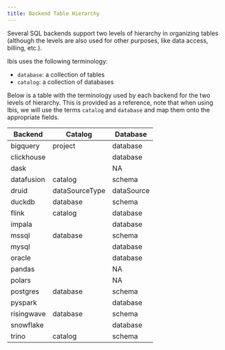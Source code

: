 ```yaml
---
title: Backend Table Hierarchy
---
```


Several SQL backends support two levels of hierarchy in organizing tables
(although the levels are also used for other purposes, like data access,
billing, etc.).

Ibis uses the following terminology:

- `database`: a collection of tables
- `catalog`: a collection of databases

Below is a table with the terminology used by each backend for the two levels of
hierarchy. This is provided as a reference, note that when using Ibis, we will
use the terms `catalog` and `database` and map them onto the appropriate fields.


| Backend    | Catalog        | Database   |
|------------|----------------|------------|
| bigquery   | project        | database   |
| clickhouse |                | database   |
| dask       |                | NA         |
| datafusion | catalog        | schema     |
| druid      | dataSourceType | dataSource |
| duckdb     | database       | schema     |
| flink      | catalog        | database   |
| impala     |                | database   |
| mssql      | database       | schema     |
| mysql      |                | database   |
| oracle     |                | database   |
| pandas     |                | NA         |
| polars     |                | NA         |
| postgres   | database       | schema     |
| pyspark    |                | database   |
| risingwave | database       | schema     |
| snowflake  |                | database   |
| trino      | catalog        | schema     |
